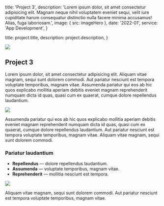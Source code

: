 
  title: 'Project 3',
  description:
    'Lorem ipsum dolor, sit amet consectetur adipisicing elit. Magnam neque nihil voluptatem eveniet sequi, velit iure cupiditate harum consequatur distinctio nulla facere minima accusamus! Alias, fuga laboriosam.',
  image: { src: imageHero },
  date: '2022-01',
  service: 'App Development',
}

  title: project.title,
  description: project.description,
}

![](./hero.jpg)

## Project 3

Lorem ipsum dolor, sit amet consectetur adipisicing elit. Aliquam vitae magnam, sequi sunt dolorem commodi. Aut pariatur nesciunt est tempora voluptate temporibus, magnam vitae. Assumenda pariatur qui eos ab hic quos explicabo mollitia aperiam debitis eveniet magnam reprehenderit numquam dicta id quas, quasi cum ex quaerat, cumque dolore repellendus laudantium.

![](./hero.jpg)

Assumenda pariatur qui eos ab hic quos explicabo mollitia aperiam debitis eveniet magnam reprehenderit numquam dicta id quas, quasi cum ex quaerat, cumque dolore repellendus laudantium. Aut pariatur nesciunt est tempora voluptate temporibus, magnam vitae. Aliquam vitae magnam, sequi sunt dolorem commodi.

### Pariatur laudantium

- **Repellendus** — dolore repellendus laudantium.
- **Assumenda** — voluptate temporibus, magnam vitae.
- **Reprehenderit** — mollitia nesciunt est tempora.

![](./hero.jpg)

Aliquam vitae magnam, sequi sunt dolorem commodi. Aut pariatur nesciunt est tempora voluptate temporibus, magnam vitae.
